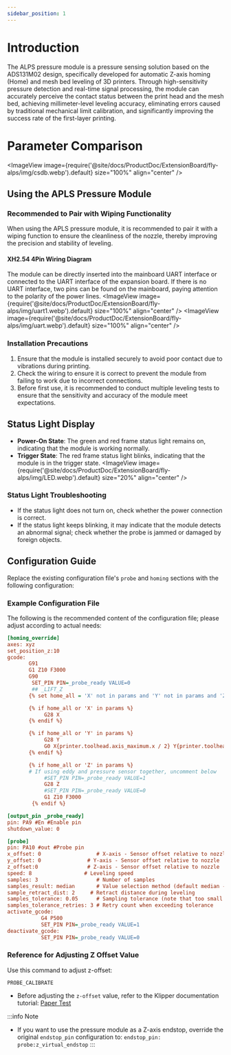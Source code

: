 ```yaml
---
sidebar_position: 1
---
```


# Introduction
The ALPS pressure module is a pressure sensing solution based on the ADS131M02 design, specifically developed for automatic Z-axis homing (Home) and mesh bed leveling of 3D printers. Through high-sensitivity pressure detection and real-time signal processing, the module can accurately perceive the contact status between the print head and the mesh bed, achieving millimeter-level leveling accuracy, eliminating errors caused by traditional mechanical limit calibration, and significantly improving the success rate of the first-layer printing.

# Parameter Comparison
<ImageView image={require('@site/docs/ProductDoc/ExtensionBoard/fly-alps/img/csdb.webp').default} size="100%" align="center" />

## Using the APLS Pressure Module

### Recommended to Pair with Wiping Functionality
When using the APLS pressure module, it is recommended to pair it with a wiping function to ensure the cleanliness of the nozzle, thereby improving the precision and stability of leveling.

#### XH2.54 4Pin Wiring Diagram
The module can be directly inserted into the mainboard UART interface or connected to the UART interface of the expansion board. If there is no UART interface, two pins can be found on the mainboard, paying attention to the polarity of the power lines.
<ImageView image={require('@site/docs/ProductDoc/ExtensionBoard/fly-alps/img/uart1.webp').default} size="100%" align="center" />
<ImageView image={require('@site/docs/ProductDoc/ExtensionBoard/fly-alps/img/uart.webp').default} size="100%" align="center" />

### Installation Precautions
1. Ensure that the module is installed securely to avoid poor contact due to vibrations during printing.
2. Check the wiring to ensure it is correct to prevent the module from failing to work due to incorrect connections.
3. Before first use, it is recommended to conduct multiple leveling tests to ensure that the sensitivity and accuracy of the module meet expectations.

## Status Light Display
- **Power-On State**: The green and red frame status light remains on, indicating that the module is working normally.
- **Trigger State**: The red frame status light blinks, indicating that the module is in the trigger state.
<ImageView image={require('@site/docs/ProductDoc/ExtensionBoard/fly-alps/img/LED.webp').default} size="20%" align="center" />

### Status Light Troubleshooting
- If the status light does not turn on, check whether the power connection is correct.
- If the status light keeps blinking, it may indicate that the module detects an abnormal signal; check whether the probe is jammed or damaged by foreign objects.

## Configuration Guide
Replace the existing configuration file's `probe` and `homing` sections with the following configuration:

### Example Configuration File
The following is the recommended content of the configuration file; please adjust according to actual needs:


```cfg
[homing_override]
axes: xyz
set_position_z:10
gcode:
       G91
       G1 Z10 F3000
       G90
        SET_PIN PIN=_probe_ready VALUE=0
        ## _LIFT_Z
       {% set home_all = 'X' not in params and 'Y' not in params and 'Z' not in params %}

       {% if home_all or 'X' in params %}
            G28 X
       {% endif %}

       {% if home_all or 'Y' in params %}
            G28 Y
            G0 X{printer.toolhead.axis_maximum.x / 2} Y{printer.toolhead.axis_maximum.y / 2} F6000
       {% endif %}

       {% if home_all or 'Z' in params %}
       # If using eddy and pressure sensor together, uncomment below
            #SET_PIN PIN=_probe_ready VALUE=1 
            G28 Z 
            #SET_PIN PIN=_probe_ready VALUE=0
            G1 Z10 F3000           
        {% endif %}

[output_pin _probe_ready]
pin: PA9 #En #Enable pin
shutdown_value: 0

[probe]
pin: PA10 #out #Probe pin
x_offset: 0                  # X-axis - Sensor offset relative to nozzle
y_offset: 0               # Y-axis - Sensor offset relative to nozzle
z_offset:0                # Z-axis - Sensor offset relative to nozzle
speed: 8                 # Leveling speed
samples: 3                   # Number of samples
samples_result: median       # Value selection method (default median - median value)
sample_retract_dist: 2     # Retract distance during leveling
samples_tolerance: 0.05      # Sampling tolerance (note that too small a value may increase the number of samples)
samples_tolerance_retries: 3 # Retry count when exceeding tolerance
activate_gcode:
           G4 P500
           SET_PIN PIN=_probe_ready VALUE=1
deactivate_gcode:
           SET_PIN PIN=_probe_ready VALUE=0  
```

### Reference for Adjusting Z Offset Value
Use this command to adjust z-offset:
```gcode
PROBE_CALIBRATE
```

- Before adjusting the `z-offset` value, refer to the Klipper documentation tutorial: [Paper Test](https://www.klipper3d.org/Bed_Level.html#the-paper-test)

:::info Note
- If you want to use the pressure module as a Z-axis endstop, override the original `endstop_pin` configuration to: `endstop_pin: probe:z_virtual_endstop`
:::
